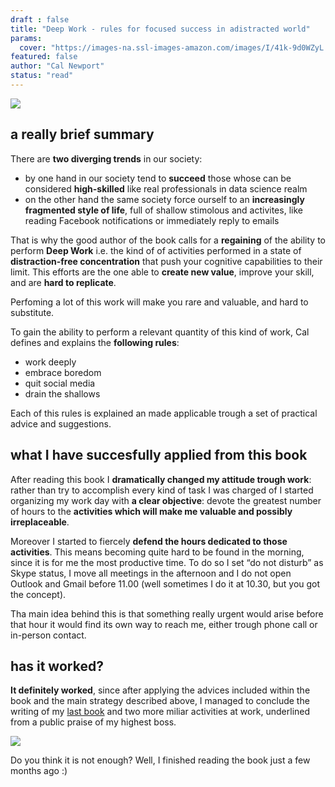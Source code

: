 ```yaml
---
draft : false
title: "Deep Work - rules for focused success in adistracted world"
params:
  cover: "https://images-na.ssl-images-amazon.com/images/I/41k-9d0WZyL._SX322_BO1,204,203,200_.jpg"
featured: false
author: "Cal Newport"
status: "read"
---
```


<a target="_blank"  href="https://www.amazon.co.uk/gp/product/0349411905/ref=as_li_tl?ie=UTF8&camp=1634&creative=6738&creativeASIN=0349411905&linkCode=as2&tag=andreaciril08-21&linkId=001bbdb728d112ab56496e1fc007a294"><img border="0" src="//ws-eu.amazon-adsystem.com/widgets/q?_encoding=UTF8&MarketPlace=GB&ASIN=0349411905&ServiceVersion=20070822&ID=AsinImage&WS=1&Format=_SL250_&tag=andreaciril08-21" ></a><img src="//ir-uk.amazon-adsystem.com/e/ir?t=andreaciril08-21&l=am2&o=2&a=0349411905" width="1" height="1" border="0" alt="" style="border:none !important; margin:0px !important;" />

## a really brief summary

There are **two diverging trends** in our society:

- by one hand in our society tend to **succeed** those whose can be considered **high-skilled** like real professionals in data science realm
- on the other hand the same society force ourself to an **increasingly fragmented style of life**, full of shallow stimolous and activites, like reading Facebook notifications or immediately reply to emails

That is why the good author of the book calls for a **regaining** of the ability to perform **Deep Work** i.e. the kind of of activities performed in a state of **distraction-free concentration** that push your cognitive capabilities to their limit. This efforts are the one able to **create new value**, improve your skill, and are **hard to replicate**.

Perfoming a lot of this work will make you rare and valuable, and hard to substitute.

To gain the ability to perform a relevant quantity of this kind of work, Cal defines and explains the **following rules**:

- work deeply
- embrace boredom
- quit social media
- drain the shallows

Each of this rules is explained an made applicable trough a set of practical advice and suggestions.

## what I have succesfully applied from this book

After reading this book I **dramatically changed my attitude trough work**: rather than try to accomplish every kind of task I was charged of  I started organizing my work day with **a clear objective**: devote the greatest number of hours to the **activities which will make me valuable and possibly irreplaceable**.

Moreover I started to fiercely **defend the hours dedicated to those activities**. This means becoming quite hard to be found in the morning, since it is for me the most productive time. To do so I set "do not disturb" as Skype status, I move all meetings in the afternoon and I do not open Outlook and Gmail before 11.00 (well sometimes I do it at 10.30, but you got the concept).

Tha main idea behind this is that something really urgent would arise before that hour it would find its own way to reach me, either trough phone call or in-person contact.

## has it worked?

**It definitely worked**, since after applying the advices included within the book and the main strategy described above, I managed to conclude the writing of my [last book ](/pubblications/featured_book/) and two more miliar activities at work, underlined from a public praise of my highest boss.

<a target="_blank"  href="https://www.amazon.co.uk/gp/product/1787124460/ref=as_li_tl?ie=UTF8&camp=1634&creative=6738&creativeASIN=1787124460&linkCode=as2&tag=andreaciril08-21&linkId=ad82412b2b46c594e9eea16669b2cb23"><img border="0" src="//ws-eu.amazon-adsystem.com/widgets/q?_encoding=UTF8&MarketPlace=GB&ASIN=1787124460&ServiceVersion=20070822&ID=AsinImage&WS=1&Format=_SL110_&tag=andreaciril08-21" ></a><img src="//ir-uk.amazon-adsystem.com/e/ir?t=andreaciril08-21&l=am2&o=2&a=1787124460" width="1" height="1" border="0" alt="" style="border:none !important; margin:0px !important;" />

Do you think it is not enough? Well, I finished reading the book just a few months ago :)
